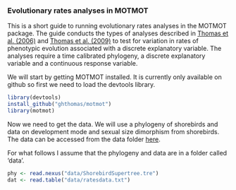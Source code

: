 ### Evolutionary rates analyses in MOTMOT

This is a short guide to running evolutionary rates analyses in the MOTMOT package. The guide conducts the types of analyses described in [Thomas et al. (2006)](http://www.ncbi.nlm.nih.gov/pmc/articles/PMC1634920/) and [Thomas et al. (2009)](http://www.tau.ac.il/lifesci/departments/zoology/members/meiri/documents/Thomasetal2009sizediversificationinAnolis.pdf) to test for variation in rates of phenotypic evolution associated with a discrete explanatory variable. The analyses require a time calibrated phylogeny, a discrete explanatory variable and a continuous response variable.

We will start by getting MOTMOT installed. It is currently only available on github so first we need to load the devtools library.

```r
library(devtools)
install_github("ghthomas/motmot")
library(motmot)
```

Now we need to get the data. We will use a phylogeny of shorebirds and data on development mode and sexual size dimorphism from shorebirds. The data can be accessed from the data folder [here](https://github.com/ghthomas/Comparative-analysis-examples).

For what follows I assume that the phylogeny and data are in a folder called 'data'.

```r
phy <- read.nexus("data/ShorebirdSupertree.tre")
dat <- read.table("data/ratesdata.txt")
```

